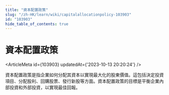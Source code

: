 ```yaml
---
title: "資本配置政策"
slug: "/zh-HK/learn/wiki/capitalallocationpolicy-103903"
id: "103903"
hide_table_of_contents: true
---
```



# 資本配置政策

<ArticleMeta id={103903} updatedAt={'2023-10-13 20:20:24'} />
<div className='border-solid border-b border-t-0 my-4 border-[var(--ifm-color-gray-300)]' />

資本配置政策是指企業如何分配其資本以實現最大化的股東價值。這包括決定投資項目、分配股利、回購股票、發行新股等方面。資本配置政策的目標是平衡企業內部投資和外部投資，以實現最佳回報。
